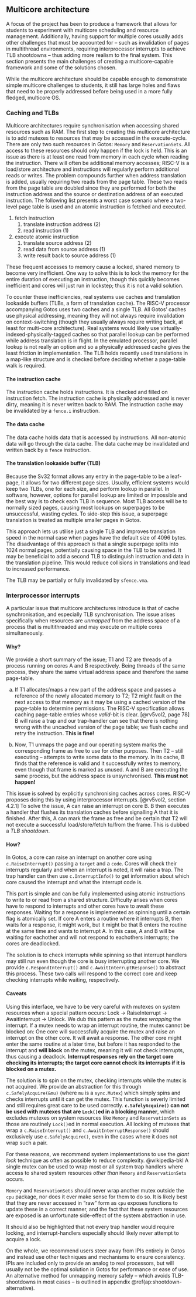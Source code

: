 ## Multicore architecture

A focus of the project has been to produce a framework that allows for students to experiment with multicore scheduling and resource management.
Additionally, having support for multiple cores usually adds other challenges that must be accounted for -- such as invalidation of pages in multithread environments, requiring interprocessor interrupts to achieve TLB shootdowns -- thus adding more realism to the final system.
This section presents the main challenges of creating a multicore-capable framework and some of the solutions chosen.

While the multicore architecture should be capable enough to demonstrate simple multicore challenges to students, it still has large holes and flaws that need to be properly addressed before being used in a more fully fledged, multicore OS.

### Caching and TLBs

Multicore architectures require synchronisation when accessing shared resources such as RAM.
The first step to creating this multicore architecture is to add mutexes to resources that may be accessed in the execute-cycle.
There are only two such resources in Gotos: `Memory` and `ReservationSets`.
All access to these resources should only happen if the lock is held.
This is an issue as there is at least one read from memory in each cycle when reading the instruction.
There will often be additional memory accesses; RISC-V is a load/store architecture and instructions will regularly perform additional reads or writes.
The problem compounds further when address translation is added, usually requiring two reads from the page table.
These two reads from the page table are doubled since they are performed for both the instruction address and the source or destination address of an executed instruction.
The following list presents a worst case scenario where a two-level page table is used and an atomic instruction is fetched and executed.

1. fetch instruction
    1. translate instruction address (2)
    1. read instruction (1)
1. execute atomic instruction
    1. translate source address (2)
    1. read data from source address (1)
    1. write result back to source address (1)

These frequent accesses to memory cause a locked, shared memory to become very inefficient.
One way to solve this is to lock the memory for the entire duration of executing an instruction, though this quickly becomes inefficient and cores will just run in lockstep; thus it is not a valid solution.

To counter these inefficiencies, real systems use caches and translation lookaside buffers (TLBs, a form of translation cache).
The RISC-V processor accompanying Gotos uses two caches and a single TLB.
All Gotos' caches use physical addressing, meaning they will not always require invalidation on context-switching (though they usually always require writing back, at least for multi-core architecture).
Real systems would likely use virtually-indexed-physically-tagged caches so that parallel lookup can be performed while address translation is in flight.
In the emulated processor, parallel lookup is not really an option and so a physically addressed cache gives the least friction in implementation.
The TLB holds recently used translations in a map-like structure and is checked before deciding whether a page-table walk is required.

#### The instruction cache

The instruction cache holds instructions.
It is checked and filled on instruction fetch.
The instruction cache is physically addressed and is never dirty, meaning it is never written back to RAM.
The instruction cache may be invalidated by a `fence.i` instruction.

#### The data cache

The data cache holds data that is accessed by instructions.
All non-atomic data will go through the data cache.
The data cache may be invalidated and written back by a `fence` instruction.

#### The translation lookaside buffer (TLB)

Because the Sv32 format allows any entry in the page-table to be a leaf-page, it allows for two different page sizes.
Usually, efficient systems would keep two TLBs, one for each size, and perform lookup in parallel.
In software, however, options for parallel lookup are limited or impossible and the best way is to check each TLB in sequence.
Most TLB access will be to normally sized pages, causing most lookups on superpages to be unsuccessful, wasting cycles.
To side-step this issue, a superpage translation is treated as multiple smaller pages in Gotos.

This approach lets us utilise just a single TLB and improves translation speed in the normal case when pages have the default size of 4096 bytes.
The disadvantage of this approach is that a single superpage splits into 1024 normal pages, potentially causing space in the TLB to be wasted.
It may be beneficial to add a second TLB to distinguish instruction and data in the translation pipeline.
This would reduce collisions in translations and lead to increased performance.

The TLB may be partially or fully invalidated by `sfence.vma`.

### Interprocessor interrupts

A particular issue that multicore architectures introduce is that of cache synchronisation, and especially TLB synchronisation.
The issue arises specifically when resources are *unmapped* from the address space of a process that is multithreaded and may execute on multiple cores simultaneously.

#### Why?

We provide a short summary of the issue; T1 and T2 are threads of a process running on cores A and B respectively.
Being threads of the same process, they share the same virtual address space and therefore the same page-table.

(a) If T1 allocates/maps a new part of the address space and passes a reference of the newly allocated memory to T2; T2 might fault on the next access to that memory as it may be using a cached version of the page-table to determine permissions.
    The RISC-V specification allows caching page-table entries whose *valid*-bit is clear. [@rv5vol2, page 78]
    B will raise a trap and our trap-handler can see that there is nothing wrong with the uncached version of the page table; we flush cache and retry the instruction.
    **This is fine!**

(b) Now, T1 unmaps the page and our operating system marks the corresponding frame as free to use for other purposes.
    Then T2 -- still executing -- attempts to write some data to the memory.
    In its cache, B finds that the reference is valid and it successfully writes to memory, even though that frame is marked as unused.
    A and B are executing the same process, but the address space is unsynchronised.
    **This must not happen!**

This issue is solved by explicitly synchronising caches across cores.
RISC-V proposes doing this by using interprocessor interrupts. [@rv5vol2, section 4.2.1]
To solve the issue, A can raise an interrupt on core B.
B then executes a handler that flushes its translation caches before signalling A that it is finished.
After this, A can mark the frame as free and be certain that T2 will not execute a successful load/store/fetch to/from the frame.
This is dubbed a *TLB shootdown*.

#### How?

In Gotos, a core can raise an interrupt on another core using `c.RaiseInterrupt()` passing a `target` and a `code`.
Cores will check their interrupts regularly and when an interrupt is noted, it will raise a trap.
The trap handler can then use `c.InterruptInfo()` to get information about which core caused the interrupt and what the interrupt code is.

This part is simple and can be fully implemented using atomic instructions to write to or read from a shared structure.
Difficulty arises when cores have to respond to interrupts and other cores have to await these responses.
Waiting for a response is implemented as spinning until a certain flag is atomically set.
If core A enters a routine where it interrupts B, then waits for a response, it might work, but it might be that B enters the routine at the same time and wants to interrupt A.
In this case, A and B will be waiting for eachother and will not respond to eachothers interrupts; the cores are deadlocked.

The solution is to check interrupts while spinning so that interrupt handlers may still run even though the core is busy interrupting another core.
We provide `c.RespondInterrupt()` and `c.AwaitInterruptResponse()` to abstract this process.
These two calls will respond to the correct core and keep checking interrupts while waiting, respectively.

#### Caveats

Using this interface, we have to be very careful with mutexes on system resources when a special pattern occurs: Lock → RaiseInterrupt → AwaitInterrupt → Unlock.
We dub this pattern as the mutex *wrapping* the interrupt.
If a mutex needs to wrap an interrupt routine, the mutex cannot be blocked on:
One core will successfully acquire the mutex and raise an interrupt on the other core.
It will await a response.
The other core might enter the same routine at a later time, but before it has responded to the interrupt and **will block** on the mutex, meaning it will not check interrupts, thus causing a deadlock.
**Interrupt responses rely on the target core checking its interrupts; the target core cannot check its interrupts if it is blocked on a mutex.**

The solution is to spin on the mutex, checking interrupts while the mutex is not acquired.
We provide an abstraction for this through `c.SafelyAcquire(&mu)` (where `mu` is a `sync.Mutex`) which simply spins and checks interrupts until it can get the mutex.
This function is severly limited and still requires great care to be used correctly.
**`c.SafelyAcquire()` can not be used with mutexes that are `Lock()`ed in a blocking manner**, which excludes mutexes on system resources like `Memory` and `ReservationSets` as those are routinely `Lock()`ed in normal execution.
All locking of mutexes that wrap a `c.RaiseInterrupt()` and `c.AwaitInterruptResponse()` should exclusively use `c.SafelyAcquire()`, even in the cases where it does not wrap such a pair.

For these reasons, we recommend system implementations to use the *giant lock* technique as often as possible to reduce complexity. @wikipedia-bkl
A single mutex can be used to wrap most or all system trap handlers where access to shared system resources *other than* `Memory` and `ReservationSets` occurs.

`Memory` and `ReservationSets` should never wrap another mutex outside the `cpu` package, nor does it ever make sense for them to do so.
It is likely best that they are never accessed in "raw" form as `cpu` exposes functions to update these in a correct manner, and the fact that these system resources are exposed is an unfortunate side-effect of the system abstraction in use.

It should also be highlighted that not every trap handler would require locking, and interrupt-handlers especially should likely never attempt to acquire a lock.

On the whole, we recommend users steer away from IPIs entirely in Gotos and instead use other techniques and mechanisms to ensure consistency.
IPIs are included only to provide an analog to real processors, but will usually not be the optimal solution in Gotos for performance or ease of use.
An alternative method for unmapping memory safely -- which avoids TLB-shootdowns in most cases -- is outlined in appendix \@ref(ap:shootdown-alternative).
